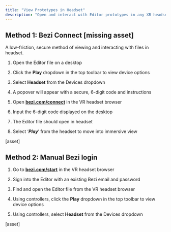 ```yaml
---
title: "View Prototypes in Headset"
description: "Open and interact with Editor prototypes in any XR headset using either method."
---
```


## Method 1: Bezi Connect \[missing asset]

A low-friction, secure method of viewing and interacting with files in headset.&#x20;

1. Open the Editor file on a desktop

2. Click the **Play** dropdown in the top toolbar to view device options&#x20;

3. Select **Headset** from the Devices dropdown

4. A popover will appear with a secure, 6-digit code and instructions&#x20;

5. Open [**bezi.com/connect**](http://bezi.com/connect) in the VR headset browser

6. Input the 6-digit code displayed on the desktop&#x20;

7. The Editor file should open in headset&#x20;

8. Select ‘***Play***’ from the headset to move into immersive view

\[asset]

## Method 2: Manual Bezi login

1. Go to [**bezi.com/start**](http://bezi.com/start) in the VR headset browser

2. Sign into the Editor with an existing Bezi email and password

3. Find and open the Editor file from the VR headset browser

4. Using controllers, click the **Play** dropdown in the top toolbar to view device options&#x20;

5. Using controllers, select **Headset** from the Devices dropdown

\[asset]